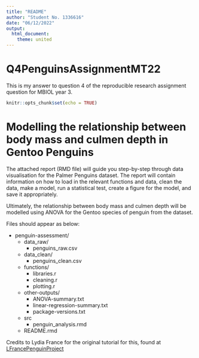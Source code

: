 ```yaml
---
title: "README"
author: "Student No. 1336616"
date: "06/12/2022"
output: 
  html_document:
    theme: united
---
```

# Q4PenguinsAssignmentMT22

This is my answer to question 4 of the reproducible research assignment question for MBIOL year 3. 

```r
knitr::opts_chunk$set(echo = TRUE)
```

# Modelling the relationship between body mass and culmen depth in Gentoo Penguins

The attached report (RMD file) will guide you step-by-step through data visualisation for the Palmer Penguins dataset. The report will contain information on how to load in the relevant functions and data, clean the data, make a model, run a statistical test, create a figure for the model, and save it appropriately. 

Ultimately, the relationship between body mass and culmen depth will be modelled using ANOVA for the Gentoo species of penguin from the dataset.  

Files should appear as below:

- penguin-assessment/
    - data_raw/
        - penguins_raw.csv
    - data_clean/
        - penguins_clean.csv
    - functions/
        - libraries.r
        - cleaning.r
        - plotting.r
    - other-outputs/
        - ANOVA-summary.txt
        - linear-regression-summary.txt
        - package-versions.txt
    - src
        - penguin_analysis.rmd
    - README.rmd

Credits to Lydia France for the original tutorial for this, found at [LFrancePenguinProject](https://github.com/LydiaFrance/PenguinProject) 

